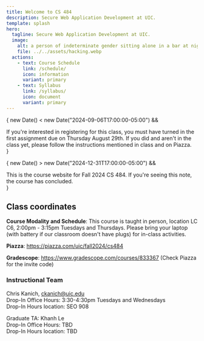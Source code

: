 ```yaml
---
title: Welcome to CS 484
description: Secure Web Application Development at UIC.
template: splash
hero:
  tagline: Secure Web Application Development at UIC.
  image:
    alt: a person of indeterminate gender sitting alone in a bar at night working on a laptop in the style of nighthawks by edward hopper
    file: ../../assets/hacking.webp
  actions:
    - text: Course Schedule
      link: /schedule/
      icon: information
      variant: primary
    - text: Syllabus
      link: /syllabus/
      icon: document
      variant: primary
---
```



{ new Date() < new Date("2024-09-06T17:00:00-05:00") &&

<Aside
  type="caution"
  title="Interested in registering for CS 484 in Fall 2024?">
  If you're interested in registering for this class, you must have turned in
  the first assignment due on Thursday August 29th. If you did and aren't in the
  class yet, please follow the instructions mentioned in class and on Piazza.
</Aside>
}

{ new Date() > new Date("2024-12-31T17:00:00-05:00") &&

<Aside type="danger" title="This course has concluded.">
  This is the course website for Fall 2024 CS 484. If you're seeing this note,
  the course has concluded.
</Aside>
}

## Class coordinates

**Course Modality and Schedule**:
This course is taught in person, location LC C6, 2:00pm - 3:15pm Tuesdays and Thursdays. Please bring your laptop (with battery if our classroom doesn't have plugs) for in-class activities.

**Piazza**: https://piazza.com/uic/fall2024/cs484

**Gradescope**: https://www.gradescope.com/courses/833367 (Check Piazza for the invite code)

### Instructional Team

Chris Kanich, ckanich@uic.edu  
Drop-In Office Hours: 3:30-4:30pm Tuesdays and Wednesdays  
Drop-In Hours location: SEO 908

Graduate TA: Khanh Le  
Drop-In Office Hours: TBD  
Drop-In Hours location: TBD

<ClassCardGrid />
